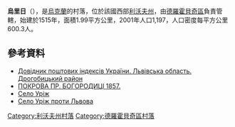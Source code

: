 {{coord|49|22|59|N|23|15|50|E|scale:100000|display=title}}

'''烏里日'''（{{lang-uk|Уріж}}），是[[烏克蘭|烏克蘭]]的村落，位於該國西部[[利沃夫州|利沃夫州]]，由[[德羅霍貝奇區|德羅霍貝奇區]]負責管轄，始建於1515年，面積1.99平方公里，2001年人口1,197，人口密度每平方公里600.3人。

==參考資料==
*[http://www.uaidx.com/13/302/index Довідник поштових індексів України. Львівська область. Дрогобицький район] {{Wayback|url=http://www.uaidx.com/13/302/index |date=20160909185005 }}
* [https://web.archive.org/web/20100106022458/http://der-cer.lviv.ua/urizh_dolishniy.html ПОКРОВА ПР. БОГОРОДИЦІ 1857.]
* [http://gska2.rada.gov.ua/pls/z7502/A005?rdat1=21.06.2006&rf7571=19535 Село Уріж]{{dead link|date=2018年3月 |bot=InternetArchiveBot |fix-attempted=yes }}
* [https://web.archive.org/web/20130907193906/http://zaxid.net/article/49815/ Село Уріж проти Львова]

{{DEFAULTSORT:Уріж}}
[[Category:利沃夫州村落|Category:利沃夫州村落]]
[[Category:德羅霍貝奇區村落|Category:德羅霍貝奇區村落]]


{{Lviv-geo-stub}}